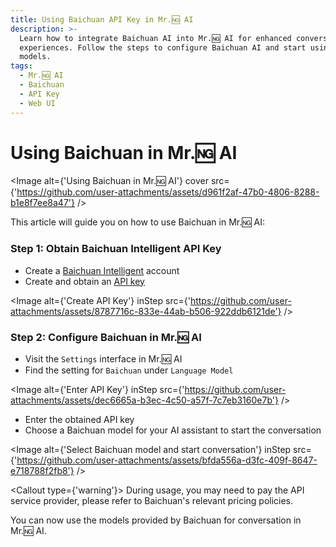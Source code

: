 ```yaml
---
title: Using Baichuan API Key in Mr.🆖 AI
description: >-
  Learn how to integrate Baichuan AI into Mr.🆖 AI for enhanced conversational
  experiences. Follow the steps to configure Baichuan AI and start using its
  models.
tags:
  - Mr.🆖 AI
  - Baichuan
  - API Key
  - Web UI
---
```


# Using Baichuan in Mr.🆖 AI

<Image
  alt={'Using Baichuan in Mr.🆖 AI'}
  cover
  src={'https://github.com/user-attachments/assets/d961f2af-47b0-4806-8288-b1e8f7ee8a47'}
/>

This article will guide you on how to use Baichuan in Mr.🆖 AI:

<Steps>

### Step 1: Obtain Baichuan Intelligent API Key

- Create a [Baichuan Intelligent](https://platform.baichuan-ai.com/homePage) account
- Create and obtain an [API key](https://platform.baichuan-ai.com/console/apikey)

<Image
  alt={'Create API Key'}
  inStep
  src={'https://github.com/user-attachments/assets/8787716c-833e-44ab-b506-922ddb6121de'}
/>

### Step 2: Configure Baichuan in Mr.🆖 AI

- Visit the `Settings` interface in Mr.🆖 AI
- Find the setting for `Baichuan` under `Language Model`

<Image
  alt={'Enter API Key'}
  inStep
  src={'https://github.com/user-attachments/assets/dec6665a-b3ec-4c50-a57f-7c7eb3160e7b'}
/>

- Enter the obtained API key
- Choose a Baichuan model for your AI assistant to start the conversation

<Image
  alt={'Select Baichuan model and start conversation'}
  inStep
  src={'https://github.com/user-attachments/assets/bfda556a-d3fc-409f-8647-e718788f2fb8'}
/>

<Callout type={'warning'}>
  During usage, you may need to pay the API service provider, please refer to Baichuan's relevant
  pricing policies.
</Callout>

</Steps>

You can now use the models provided by Baichuan for conversation in Mr.🆖 AI.

